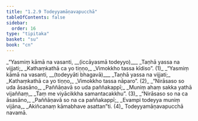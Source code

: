 ```yaml
---
title: "1.2.9 Todeyyamāṇavapucchā"
tableOfContents: false
sidebar:
  order: 16
type: "tipitaka"
basket: "su"
book: "cn"
---
```



<DynamicBreadcrumb />

<Division number="113" book="cn" bookNo="25" page="15">

<Paragraph number="123" type="verses" book="cn">
_“Yasmiṃ kāmā na vasanti, __(iccāyasmā todeyyo)___  
_Taṇhā yassa na vijjati;_  
_Kathaṃkathā ca yo tiṇṇo,_  
_Vimokkho tassa kīdiso”. (1)_  

</Paragraph>

</Division>
<Division number="114" book="cn" bookNo="25" page="15">

<Paragraph number="124" type="verses" book="cn">
_“Yasmiṃ kāmā na vasanti, __(todeyyāti bhagavā)___  
_Taṇhā yassa na vijjati;_  
_Kathaṃkathā ca yo tiṇṇo,_  
_Vimokkho tassa nāparo”. (2)_  

</Paragraph>

</Division>
<Division number="115" book="cn" bookNo="25" page="15">

<Paragraph number="125" type="verses" book="cn">
_“Nirāsaso so uda āsasāno,_  
_Paññāṇavā so uda paññakappī;_  
_Muniṃ ahaṃ sakka yathā vijaññaṃ,_  
_Taṃ me viyācikkha samantacakkhu”. (3)_  

</Paragraph>

</Division>
<Division number="116" book="cn" bookNo="25" page="15">

<Paragraph number="126" type="verses" book="cn">
_“Nirāsaso so na ca āsasāno,_  
_Paññāṇavā so na ca paññakappī;_  
_Evampi todeyya muniṃ vijāna,_  
_Akiñcanaṃ kāmabhave asattan”ti. (4)_  


</Paragraph>
</Division>

<Paragraph number="127" type="center" book="cn">
Todeyyamāṇavapucchā navamā.
</Paragraph>